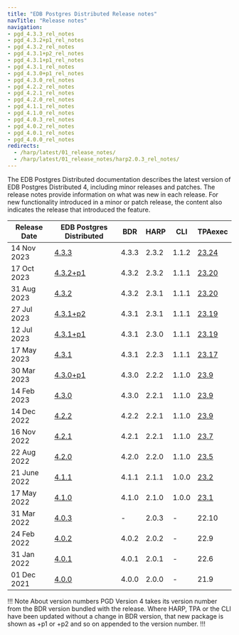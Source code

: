 ```yaml
---
title: "EDB Postgres Distributed Release notes"
navTitle: "Release notes"
navigation:
- pgd_4.3.3_rel_notes
- pgd_4.3.2+p1_rel_notes
- pgd_4.3.2_rel_notes
- pgd_4.3.1+p2_rel_notes
- pgd_4.3.1+p1_rel_notes
- pgd_4.3.1_rel_notes
- pgd_4.3.0+p1_rel_notes
- pgd_4.3.0_rel_notes
- pgd_4.2.2_rel_notes
- pgd_4.2.1_rel_notes
- pgd_4.2.0_rel_notes
- pgd_4.1.1_rel_notes
- pgd_4.1.0_rel_notes
- pgd_4.0.3_rel_notes
- pgd_4.0.2_rel_notes
- pgd_4.0.1_rel_notes
- pgd_4.0.0_rel_notes
redirects:
  - /harp/latest/01_release_notes/
  - /harp/latest/01_release_notes/harp2.0.3_rel_notes/
---
```


The EDB Postgres Distributed documentation describes the latest version of EDB Postgres Distributed 4, including minor releases and patches. The release notes provide information on what was new in each release. For new functionality introduced in a minor or patch release, the content also indicates the release that introduced the feature.

| Release Date | EDB Postgres Distributed     | BDR   | HARP  |  CLI  | TPAexec                                                                          |
| ------------ | ---------------------------- | ----- | ----- | ----- | -------------------------------------------------------------------------------- |
| 14 Nov 2023 | [4.3.3](pgd_4.3.3_rel_notes)| 4.3.3 | 2.3.2 | 1.1.2 | [23.24](/tpa/latest/rel_notes/tpa_23.24_rel_notes)   |
| 17 Oct 2023 | [4.3.2+p1](pgd_4.3.2+p1_rel_notes)| 4.3.2 | 2.3.2 | 1.1.1 | [23.20](/tpa/latest/rel_notes/tpa_23.20_rel_notes)   |
| 31 Aug 2023 | [4.3.2 ](pgd_4.3.2_rel_notes)| 4.3.2 | 2.3.1 | 1.1.1 | [23.20](/tpa/latest/rel_notes/tpa_23.20_rel_notes)   |
| 27 Jul 2023 | [4.3.1+p2 ](pgd_4.3.1+p2_rel_notes)| 4.3.1 | 2.3.1 | 1.1.1 | [23.19](/tpa/latest/rel_notes/tpa_23.19_rel_notes)   |
| 12 Jul 2023  | [4.3.1+p1 ](pgd_4.3.1+p1_rel_notes)| 4.3.1 | 2.3.0 | 1.1.1 | [23.19](/tpa/latest/rel_notes/tpa_23.19_rel_notes)   |
| 17 May 2023 | [4.3.1](pgd_4.3.1_rel_notes) | 4.3.1 | 2.2.3 | 1.1.1 | [23.17](/tpa/latest/rel_notes/tpa_23.17_rel_notes)   |
| 30 Mar 2023 | [4.3.0+p1](pgd_4.3.0+p1_rel_notes) | 4.3.0 | 2.2.2 | 1.1.0 | [23.9](/tpa/latest/rel_notes/tpa_23.1-11_rel_notes/#tpa-239)   |
| 14 Feb 2023 | [4.3.0](pgd_4.3.0_rel_notes) | 4.3.0 | 2.2.1 | 1.1.0 | [23.9](/tpa/latest/rel_notes/tpa_23.1-11_rel_notes/#tpa-239)   |
| 14 Dec 2022 | [4.2.2](pgd_4.2.2_rel_notes) | 4.2.2 | 2.2.1 | 1.1.0 | [23.9](/tpa/latest/rel_notes/tpa_23.1-11_rel_notes/#tpa-239)   |
| 16 Nov 2022 | [4.2.1](pgd_4.2.1_rel_notes) | 4.2.1 | 2.2.1 | 1.1.0 | [23.7](/tpa/latest/rel_notes/tpa_23.1-11_rel_notes/#tpa-237)   |
| 22 Aug 2022 | [4.2.0](pgd_4.2.0_rel_notes) | 4.2.0 | 2.2.0 | 1.1.0 | [23.5](/tpa/latest/rel_notes/tpa_23.1-11_rel_notes/#tpa-235)   |
| 21 June 2022 | [4.1.1](pgd_4.1.1_rel_notes) | 4.1.1 | 2.1.1 | 1.0.0 | [23.2](/tpa/latest/rel_notes/tpa_23.1-11_rel_notes/#tpa-232)   |
| 17 May 2022 | [4.1.0](pgd_4.1.0_rel_notes) | 4.1.0 | 2.1.0 | 1.0.0 | [23.1](/tpa/latest/rel_notes/tpa_23.1-11_rel_notes/#tpa-231)   |
| 31 Mar 2022 | [4.0.3](pgd_4.0.3_rel_notes) | -     | 2.0.3 | -     | 22.10 |
| 24 Feb 2022 | [4.0.2](pgd_4.0.2_rel_notes) | 4.0.2 | 2.0.2 | -     | 22.9   |
| 31 Jan 2022 | [4.0.1](pgd_4.0.1_rel_notes) | 4.0.1 | 2.0.1 | -     | 22.6  |
| 01 Dec 2021 | [4.0.0](pgd_4.0.0_rel_notes) | 4.0.0 | 2.0.0 | -     | 21.9  |


!!! Note About version numbers
PGD Version 4 takes its version number from the BDR version bundled with the release. Where HARP, TPA or the CLI have been updated without a change in BDR version, that new package is shown as +p1 or +p2 and so on appended to the version number.
!!!
